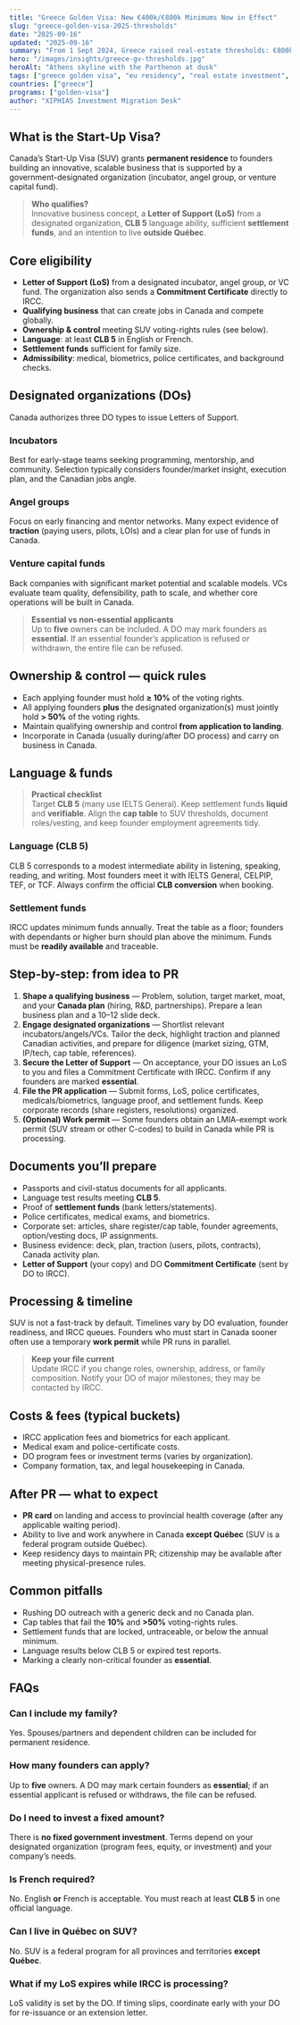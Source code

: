 ```yaml
---
title: "Greece Golden Visa: New €400k/€800k Minimums Now in Effect"
slug: "greece-golden-visa-2025-thresholds"
date: "2025-09-16"
updated: "2025-09-16"
summary: "From 1 Sept 2024, Greece raised real-estate thresholds: €800k in prime areas and €400k elsewhere, with limited €250k special cases. Here’s the 2025 view."
hero: "/images/insights/greece-gv-thresholds.jpg"
heroAlt: "Athens skyline with the Parthenon at dusk"
tags: ["greece golden visa", "eu residency", "real estate investment", "policy update"]
countries: ["greece"]
programs: ["golden-visa"]
author: "XIPHIAS Investment Migration Desk"
---
```


## What is the Start-Up Visa?

Canada’s Start-Up Visa (SUV) grants **permanent residence** to founders building an innovative, scalable business that is supported by a government-designated organization (incubator, angel group, or venture capital fund).

> **Who qualifies?**  
> Innovative business concept, a **Letter of Support (LoS)** from a designated organization, **CLB 5** language ability, sufficient **settlement funds**, and an intention to live **outside Québec**.

## Core eligibility

- **Letter of Support (LoS)** from a designated incubator, angel group, or VC fund. The organization also sends a **Commitment Certificate** directly to IRCC.  
- **Qualifying business** that can create jobs in Canada and compete globally.  
- **Ownership & control** meeting SUV voting-rights rules (see below).  
- **Language**: at least **CLB 5** in English or French.  
- **Settlement funds** sufficient for family size.  
- **Admissibility**: medical, biometrics, police certificates, and background checks.

## Designated organizations (DOs)

Canada authorizes three DO types to issue Letters of Support.

### Incubators
Best for early-stage teams seeking programming, mentorship, and community. Selection typically considers founder/market insight, execution plan, and the Canadian jobs angle.

### Angel groups
Focus on early financing and mentor networks. Many expect evidence of **traction** (paying users, pilots, LOIs) and a clear plan for use of funds in Canada.

### Venture capital funds
Back companies with significant market potential and scalable models. VCs evaluate team quality, defensibility, path to scale, and whether core operations will be built in Canada.

> **Essential vs non-essential applicants**  
> Up to **five** owners can be included. A DO may mark founders as **essential**. If an essential founder’s application is refused or withdrawn, the entire file can be refused.

## Ownership & control — quick rules

- Each applying founder must hold **≥ 10%** of the voting rights.  
- All applying founders **plus** the designated organization(s) must jointly hold **> 50%** of the voting rights.  
- Maintain qualifying ownership and control **from application to landing**.  
- Incorporate in Canada (usually during/after DO process) and carry on business in Canada.

## Language & funds

> **Practical checklist**  
> Target **CLB 5** (many use IELTS General). Keep settlement funds **liquid** and **verifiable**. Align the **cap table** to SUV thresholds, document roles/vesting, and keep founder employment agreements tidy.

### Language (CLB 5)
CLB 5 corresponds to a modest intermediate ability in listening, speaking, reading, and writing. Most founders meet it with IELTS General, CELPIP, TEF, or TCF. Always confirm the official **CLB conversion** when booking.

### Settlement funds
IRCC updates minimum funds annually. Treat the table as a floor; founders with dependants or higher burn should plan above the minimum. Funds must be **readily available** and traceable.

## Step-by-step: from idea to PR

1. **Shape a qualifying business** — Problem, solution, target market, moat, and your **Canada plan** (hiring, R&D, partnerships). Prepare a lean business plan and a 10–12 slide deck.  
2. **Engage designated organizations** — Shortlist relevant incubators/angels/VCs. Tailor the deck, highlight traction and planned Canadian activities, and prepare for diligence (market sizing, GTM, IP/tech, cap table, references).  
3. **Secure the Letter of Support** — On acceptance, your DO issues an LoS to you and files a Commitment Certificate with IRCC. Confirm if any founders are marked **essential**.  
4. **File the PR application** — Submit forms, LoS, police certificates, medicals/biometrics, language proof, and settlement funds. Keep corporate records (share registers, resolutions) organized.  
5. **(Optional) Work permit** — Some founders obtain an LMIA-exempt work permit (SUV stream or other C-codes) to build in Canada while PR is processing.

## Documents you’ll prepare

- Passports and civil-status documents for all applicants.  
- Language test results meeting **CLB 5**.  
- Proof of **settlement funds** (bank letters/statements).  
- Police certificates, medical exams, and biometrics.  
- Corporate set: articles, share register/cap table, founder agreements, option/vesting docs, IP assignments.  
- Business evidence: deck, plan, traction (users, pilots, contracts), Canada activity plan.  
- **Letter of Support** (your copy) and DO **Commitment Certificate** (sent by DO to IRCC).

## Processing & timeline

SUV is not a fast-track by default. Timelines vary by DO evaluation, founder readiness, and IRCC queues. Founders who must start in Canada sooner often use a temporary **work permit** while PR runs in parallel.

> **Keep your file current**  
> Update IRCC if you change roles, ownership, address, or family composition. Notify your DO of major milestones; they may be contacted by IRCC.

## Costs & fees (typical buckets)

- IRCC application fees and biometrics for each applicant.  
- Medical exam and police-certificate costs.  
- DO program fees or investment terms (varies by organization).  
- Company formation, tax, and legal housekeeping in Canada.

## After PR — what to expect

- **PR card** on landing and access to provincial health coverage (after any applicable waiting period).  
- Ability to live and work anywhere in Canada **except Québec** (SUV is a federal program outside Québec).  
- Keep residency days to maintain PR; citizenship may be available after meeting physical-presence rules.

## Common pitfalls

- Rushing DO outreach with a generic deck and no Canada plan.  
- Cap tables that fail the **10%** and **>50%** voting-rights rules.  
- Settlement funds that are locked, untraceable, or below the annual minimum.  
- Language results below CLB 5 or expired test reports.  
- Marking a clearly non-critical founder as **essential**.

## FAQs

### Can I include my family?
Yes. Spouses/partners and dependent children can be included for permanent residence.

### How many founders can apply?
Up to **five** owners. A DO may mark certain founders as **essential**; if an essential applicant is refused or withdraws, the file can be refused.

### Do I need to invest a fixed amount?
There is **no fixed government investment**. Terms depend on your designated organization (program fees, equity, or investment) and your company’s needs.

### Is French required?
No. English **or** French is acceptable. You must reach at least **CLB 5** in one official language.

### Can I live in Québec on SUV?
No. SUV is a federal program for all provinces and territories **except Québec**.

### What if my LoS expires while IRCC is processing?
LoS validity is set by the DO. If timing slips, coordinate early with your DO for re-issuance or an extension letter.
